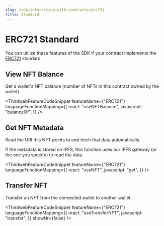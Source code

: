 ```yaml
---
slug: /sdk/interacting-with-contracts/erc721
title: Standard
---
```



# ERC721 Standard

You can utilize these features of the SDK if your contract implements the [ERC721](/contractkit/interfaces/erc721) standard.

<div className="row" style={{ marginBottom: 24 }}>
  <div className="col col--12" style={{ marginTop: 8 }}>
    <QuickstartCard
      name="Learn how to implement ERC721 in your smart contract"
      link={"/contractkit/base-contracts/erc-721/erc721base"}
      image="/assets/icons/general.png"
    />
  </div>
</div>

## View NFT Balance

Get a wallet's NFT balance (number of NFTs in this contract owned by the wallet).

<ThirdwebFeatureCodeSnippet
  featureName={"ERC721"}
  languageFunctionMapping={{
    react: "useNFTBalance",
    javascript: "balanceOf",
  }}
/>

## Get NFT Metadata

Read the URI this NFT points to and fetch that data automatically.

If the metadata is stored on IPFS, this function uses our IPFS gateway (or the one you specify) to read the data.

<ThirdwebFeatureCodeSnippet
  featureName={"ERC721"}
  languageFunctionMapping={{
    react: "useNFT",
    javascript: "get",
  }}
/>

## Transfer NFT

Transfer an NFT from the connected wallet to another wallet.

<ThirdwebFeatureCodeSnippet
  featureName={"ERC721"}
  languageFunctionMapping={{
    react: "useTransferNFT",
    javascript: "transfer",
  }}
  showHr={false}
/>
